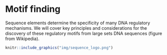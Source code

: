 # Motif finding {#dna-motifs}

Sequence elements determine the specificity of many DNA regulatory mechanisms. We will cover key principles and considerations for the discovery of these regulatory motifs from large sets DNA sequences (figure from Wikipedia).

```r
knitr::include_graphics("img/sequence_logo.png")
```
